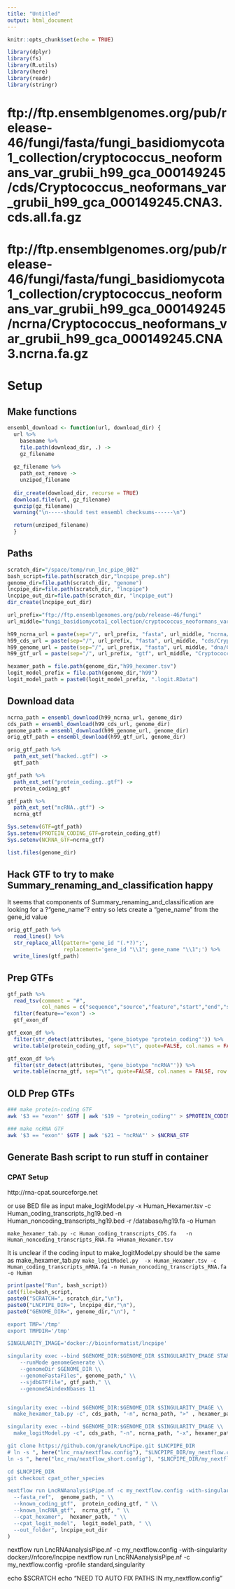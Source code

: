 ```yaml
---
title: "Untitled"
output: html_document
---
```


```r
knitr::opts_chunk$set(echo = TRUE)
```
```r
library(dplyr)
library(fs)
library(R.utils)
library(here)
library(readr)
library(stringr)
```


# ftp://ftp.ensemblgenomes.org/pub/release-46/fungi/fasta/fungi_basidiomycota1_collection/cryptococcus_neoformans_var_grubii_h99_gca_000149245/cds/Cryptococcus_neoformans_var_grubii_h99_gca_000149245.CNA3.cds.all.fa.gz
# ftp://ftp.ensemblgenomes.org/pub/release-46/fungi/fasta/fungi_basidiomycota1_collection/cryptococcus_neoformans_var_grubii_h99_gca_000149245/ncrna/Cryptococcus_neoformans_var_grubii_h99_gca_000149245.CNA3.ncrna.fa.gz

# Setup
## Make functions
```r
ensembl_download <- function(url, download_dir) {
  url %>%
    basename %>%
    file.path(download_dir, .) ->
    gz_filename
  
  gz_filename %>%
    path_ext_remove ->
    unziped_filename
  
  dir_create(download_dir, recurse = TRUE)
  download.file(url, gz_filename)
  gunzip(gz_filename)
  warning("\n-----should test ensembl checksums------\n")

  return(unziped_filename)
  }
```

## Paths
```r
scratch_dir="/space/temp/run_lnc_pipe_002"
bash_script=file.path(scratch_dir,"lncpipe_prep.sh")
genome_dir=file.path(scratch_dir, "genome")
lncpipe_dir=file.path(scratch_dir, "lncpipe")
lncpipe_out_dir=file.path(scratch_dir, "lncpipe_out")
dir_create(lncpipe_out_dir)

url_prefix="ftp://ftp.ensemblgenomes.org/pub/release-46/fungi"
url_middle="fungi_basidiomycota1_collection/cryptococcus_neoformans_var_grubii_h99_gca_000149245"

h99_ncrna_url = paste(sep="/", url_prefix, "fasta", url_middle, "ncrna/Cryptococcus_neoformans_var_grubii_h99_gca_000149245.CNA3.ncrna.fa.gz")
h99_cds_url = paste(sep="/", url_prefix, "fasta", url_middle, "cds/Cryptococcus_neoformans_var_grubii_h99_gca_000149245.CNA3.cds.all.fa.gz")
h99_genome_url = paste(sep="/", url_prefix, "fasta", url_middle, "dna/Cryptococcus_neoformans_var_grubii_h99_gca_000149245.CNA3.dna.toplevel.fa.gz")
h99_gtf_url = paste(sep="/", url_prefix, "gtf", url_middle, "Cryptococcus_neoformans_var_grubii_h99_gca_000149245.CNA3.46.gtf.gz")

hexamer_path = file.path(genome_dir,"h99_hexamer.tsv")
logit_model_prefix = file.path(genome_dir,"h99")
logit_model_path = paste0(logit_model_prefix, ".logit.RData")
```

## Download data
```r
ncrna_path = ensembl_download(h99_ncrna_url, genome_dir)
cds_path = ensembl_download(h99_cds_url, genome_dir)
genome_path = ensembl_download(h99_genome_url, genome_dir)
orig_gtf_path = ensembl_download(h99_gtf_url, genome_dir)

orig_gtf_path %>%
  path_ext_set("hacked..gtf") ->
  gtf_path

gtf_path %>%
  path_ext_set("protein_coding..gtf") ->
  protein_coding_gtf

gtf_path %>%
  path_ext_set("ncRNA..gtf") ->
  ncrna_gtf

Sys.setenv(GTF=gtf_path)
Sys.setenv(PROTEIN_CODING_GTF=protein_coding_gtf)
Sys.setenv(NCRNA_GTF=ncrna_gtf)

list.files(genome_dir)
```
## Hack GTF to try to make Summary_renaming_and_classification happy
It seems that components of Summary_renaming_and_classification are looking for a ?"gene_name"? entry so lets create a "gene_name" from the gene_id value
```r
orig_gtf_path %>%
  read_lines() %>%
  str_replace_all(pattern='gene_id "(.*?)";',
                  replacement='gene_id "\\1"; gene_name "\\1";') %>%
  write_lines(gtf_path)
```

## Prep GTFs
```r
gtf_path %>%
  read_tsv(comment = "#", 
           col_names = c("sequence","source","feature","start","end","score","strand","phase","attributes")) %>%
  filter(feature=="exon") ->
  gtf_exon_df

gtf_exon_df %>%
  filter(str_detect(attributes, 'gene_biotype "protein_coding"')) %>%
  write.table(protein_coding_gtf, sep="\t", quote=FALSE, col.names = FALSE, row.names = FALSE)

gtf_exon_df %>%
  filter(str_detect(attributes, 'gene_biotype "ncRNA"')) %>%
  write.table(ncrna_gtf, sep="\t", quote=FALSE, col.names = FALSE, row.names = FALSE)
```


## OLD Prep GTFs
```bash
### make protein-coding GTF
awk '$3 == "exon"' $GTF | awk '$19 ~ "protein_coding"' > $PROTEIN_CODING_GTF

### make ncRNA GTF
awk '$3 == "exon"' $GTF | awk '$21 ~ "ncRNA"' > $NCRNA_GTF
```

## Generate Bash script to run stuff in container
### CPAT Setup
http://rna-cpat.sourceforge.net

or use BED file as input
 make_logitModel.py  -x Human_Hexamer.tsv -c Human_coding_transcripts_hg19.bed -n Human_noncoding_transcripts_hg19.bed  -r /database/hg19.fa  -o Human


`make_hexamer_tab.py -c Human_coding_transcripts_CDS.fa   -n Human_noncoding_transcripts_RNA.fa >Human_Hexamer.tsv`

It is unclear if the coding input to make_logitModel.py should be the same as make_hexamer_tab.py
`make_logitModel.py  -x Human_Hexamer.tsv -c Human_coding_transcripts_mRNA.fa -n Human_noncoding_transcripts_RNA.fa -o Human`

```r
print(paste("Run", bash_script))
cat(file=bash_script, 
paste0("SCRATCH=", scratch_dir,"\n"),
paste0("LNCPIPE_DIR=", lncpipe_dir,"\n"),
paste0("GENOME_DIR=", genome_dir,"\n"), "

export TMP='/tmp'
export TMPDIR='/tmp'

SINGULARITY_IMAGE='docker://bioinformatist/lncpipe'

singularity exec --bind $GENOME_DIR:$GENOME_DIR $SINGULARITY_IMAGE STAR \\
    --runMode genomeGenerate \\
    --genomeDir $GENOME_DIR \\
    --genomeFastaFiles", genome_path," \\
    --sjdbGTFfile", gtf_path," \\
    --genomeSAindexNbases 11


singularity exec --bind $GENOME_DIR:$GENOME_DIR $SINGULARITY_IMAGE \\
  make_hexamer_tab.py -c", cds_path, "-n", ncrna_path, ">" , hexamer_path,"

singularity exec --bind $GENOME_DIR:$GENOME_DIR $SINGULARITY_IMAGE \\
  make_logitModel.py -c", cds_path, "-n", ncrna_path, "-x", hexamer_path, "-o" , logit_model_prefix, "

git clone https://github.com/granek/LncPipe.git $LNCPIPE_DIR
# ln -s ", here("lnc_rna/nextflow.config"), "$LNCPIPE_DIR/my_nextflow.config
ln -s ", here("lnc_rna/nextflow_short.config"), "$LNCPIPE_DIR/my_nextflow.config

cd $LNCPIPE_DIR
git checkout cpat_other_species

nextflow run LncRNAanalysisPipe.nf -c my_nextflow.config -with-singularity $SINGULARITY_IMAGE \\
  --fasta_ref",  genome_path, " \\
  --known_coding_gtf",  protein_coding_gtf, " \\
  --known_lncRNA_gtf",  ncrna_gtf, " \\
  --cpat_hexamer",  hexamer_path, " \\
  --cpat_logit_model",  logit_model_path, " \\
  --out_folder", lncpipe_out_dir
)

```


nextflow run LncRNAanalysisPipe.nf -c my_nextflow.config -with-singularity docker://nfcore/lncpipe
nextflow run LncRNAanalysisPipe.nf -c my_nextflow.config -profile standard,singularity

echo $SCRATCH
echo "NEED TO AUTO FIX PATHS IN my_nextflow.config"




